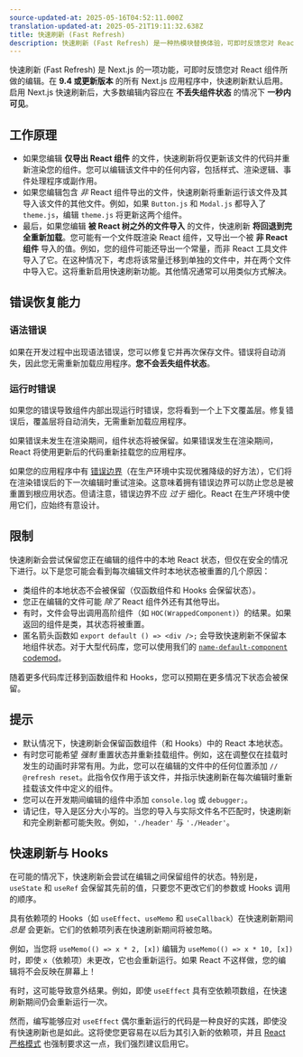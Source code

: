 ```yaml
---
source-updated-at: 2025-05-16T04:52:11.000Z
translation-updated-at: 2025-05-21T19:11:32.638Z
title: 快速刷新 (Fast Refresh)
description: 快速刷新 (Fast Refresh) 是一种热模块替换体验，可即时反馈您对 React 组件所做的编辑。
---
```


快速刷新 (Fast Refresh) 是 Next.js 的一项功能，可即时反馈您对 React 组件所做的编辑。在 **9.4 或更新版本** 的所有 Next.js 应用程序中，快速刷新默认启用。启用 Next.js 快速刷新后，大多数编辑内容应在 **不丢失组件状态** 的情况下 **一秒内可见**。

## 工作原理

- 如果您编辑 **仅导出 React 组件** 的文件，快速刷新将仅更新该文件的代码并重新渲染您的组件。您可以编辑该文件中的任何内容，包括样式、渲染逻辑、事件处理程序或副作用。
- 如果您编辑包含 _非_ React 组件导出的文件，快速刷新将重新运行该文件及其导入该文件的其他文件。例如，如果 `Button.js` 和 `Modal.js` 都导入了 `theme.js`，编辑 `theme.js` 将更新这两个组件。
- 最后，如果您编辑 **被 React 树之外的文件导入** 的文件，快速刷新 **将回退到完全重新加载**。您可能有一个文件既渲染 React 组件，又导出一个被 **非 React 组件** 导入的值。例如，您的组件可能还导出一个常量，而非 React 工具文件导入了它。在这种情况下，考虑将该常量迁移到单独的文件中，并在两个文件中导入它。这将重新启用快速刷新功能。其他情况通常可以用类似方式解决。

## 错误恢复能力

### 语法错误

如果在开发过程中出现语法错误，您可以修复它并再次保存文件。错误将自动消失，因此您无需重新加载应用程序。**您不会丢失组件状态**。

### 运行时错误

如果您的错误导致组件内部出现运行时错误，您将看到一个上下文覆盖层。修复错误后，覆盖层将自动消失，无需重新加载应用程序。

如果错误未发生在渲染期间，组件状态将被保留。如果错误发生在渲染期间，React 将使用更新后的代码重新挂载您的应用程序。

如果您的应用程序中有 [错误边界](https://react.dev/reference/react/Component#catching-rendering-errors-with-an-error-boundary)（在生产环境中实现优雅降级的好方法），它们将在渲染错误后的下一次编辑时重试渲染。这意味着拥有错误边界可以防止您总是被重置到根应用状态。但请注意，错误边界不应 _过于_ 细化。React 在生产环境中使用它们，应始终有意设计。

## 限制

快速刷新会尝试保留您正在编辑的组件中的本地 React 状态，但仅在安全的情况下进行。以下是您可能会看到每次编辑文件时本地状态被重置的几个原因：

- 类组件的本地状态不会被保留（仅函数组件和 Hooks 会保留状态）。
- 您正在编辑的文件可能 _除了_ React 组件外还有其他导出。
- 有时，文件会导出调用高阶组件（如 `HOC(WrappedComponent)`）的结果。如果返回的组件是类，其状态将被重置。
- 匿名箭头函数如 `export default () => <div />;` 会导致快速刷新不保留本地组件状态。对于大型代码库，您可以使用我们的 [`name-default-component` codemod](/docs/pages/building-your-application/upgrading/codemods#name-default-component)。

随着更多代码库迁移到函数组件和 Hooks，您可以预期在更多情况下状态会被保留。

## 提示

- 默认情况下，快速刷新会保留函数组件（和 Hooks）中的 React 本地状态。
- 有时您可能希望 _强制_ 重置状态并重新挂载组件。例如，这在调整仅在挂载时发生的动画时非常有用。为此，您可以在编辑的文件中的任何位置添加 `// @refresh reset`。此指令仅作用于该文件，并指示快速刷新在每次编辑时重新挂载该文件中定义的组件。
- 您可以在开发期间编辑的组件中添加 `console.log` 或 `debugger;`。
- 请记住，导入是区分大小写的。当您的导入与实际文件名不匹配时，快速刷新和完全刷新都可能失败。例如，`'./header'` 与 `'./Header'`。

## 快速刷新与 Hooks

在可能的情况下，快速刷新会尝试在编辑之间保留组件的状态。特别是，`useState` 和 `useRef` 会保留其先前的值，只要您不更改它们的参数或 Hooks 调用的顺序。

具有依赖项的 Hooks（如 `useEffect`、`useMemo` 和 `useCallback`）在快速刷新期间 _总是_ 会更新。它们的依赖项列表在快速刷新期间将被忽略。

例如，当您将 `useMemo(() => x * 2, [x])` 编辑为 `useMemo(() => x * 10, [x])` 时，即使 `x`（依赖项）未更改，它也会重新运行。如果 React 不这样做，您的编辑将不会反映在屏幕上！

有时，这可能导致意外结果。例如，即使 `useEffect` 具有空依赖项数组，在快速刷新期间仍会重新运行一次。

然而，编写能够应对 `useEffect` 偶尔重新运行的代码是一种良好的实践，即使没有快速刷新也是如此。这将使您更容易在以后为其引入新的依赖项，并且 [React 严格模式](/docs/pages/api-reference/next-config-js/reactStrictMode) 也强制要求这一点，我们强烈建议启用它。